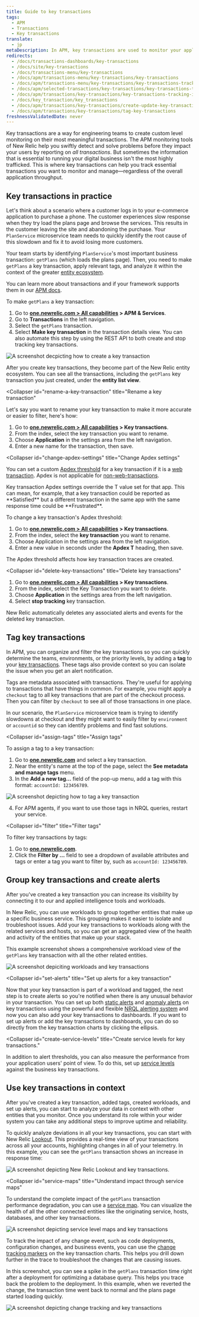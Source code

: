 ```yaml
---
title: Guide to key transactions
tags:
  - APM
  - Transactions
  - Key transactions
translate:
  - jp
metaDescription: In APM, key transactions are used to monitor your application''s important or unique transactions and processes.
redirects:
  - /docs/transactions-dashboards/key-transactions
  - /docs/site/key-transactions
  - /docs/transactions-menu/key-transactions
  - /docs/apm/transactions-menu/key-transactions/key-transactions
  - /docs/apm/transactions-menu/key-transactions/key-transactions-tracking-important-transactions-or-events
  - /docs/apm/selected-transactions/key-transactions/key-transactions-tracking-important-transactions-or-events
  - /docs/apm/transactions/key-transactions/key-transactions-tracking-important-transactions-or-events
  - /docs/key_transaction/key_transactions
  - /docs/apm/transactions/key-transactions/create-update-key-transactions
  - /docs/apm/transactions/key-transactions/tag-key-transactions
freshnessValidatedDate: never
---
```








Key transactions are a way for engineering teams to create custom level monitoring on their most meaningful transactions. The APM monitoring tools of New Relic help you swiftly detect and solve problems before they impact your users by reporting on _all transactions_. But sometimes the information that is essential to running your digital business isn't the most highly trafficked.  This is where key transactions can help you track essential transactions you want to monitor and manage—regardless of the overall application throughput. 

## Key transactions in practice 

Let's think about a scenario where a customer logs in to your e-commerce application to purchase a phone. The customer experiences slow response when they try load the plans page and browse the services. This results in the customer leaving the site and abandoning the purchase. Your `PlanService` microservice team needs to quickly identify the root cause of this slowdown and fix it to avoid losing more customers. 

Your team starts by identifying `PlanService`'s most important business transaction: `getPlans` (which loads the plans page). Then, you need to make `getPlans` a key transaction, apply relevant tags, and analyze it within the context of the greater [entity ecosystem](/docs/new-relic-solutions/new-relic-one/core-concepts/what-entity-new-relic/).

You can learn more about transactions and if your framework supports them in our [APM docs](/docs/apm/transactions/intro-transactions/transactions-new-relic-apm/).

<CollapserGroup>
  <Collapser
    id="create-key-transactions"
    title="Create key transactions"
  >

To make `getPlans` a key transaction:

1. Go to <DoNotTranslate>**[one.newrelic.com > All capabilities](https://one.newrelic.com/all-capabilities) > APM & Services**</DoNotTranslate>.
2. Go to <DoNotTranslate>**Transactions**</DoNotTranslate> in the left navigation.
2. Select the `getPlans` transaction.
3. Select <DoNotTranslate>**Make key transaction**</DoNotTranslate> in the transaction details view. You can also automate this step by using the REST API to both create and stop tracking key transactions. 

<img
  title="Create a key transaction"
  alt="A screenshot decpicting how to create a key transaction"
  src={apmMakeaKeyTransaction}
/>

After you create key transactions, they become part of the New Relic entity ecosystem. You can see all the transactions, including the `getPlans` key transaction you just created, under the <DoNotTranslate>**entity list view**</DoNotTranslate>.  


</Collapser>

  <Collapser
    id="rename-a-key-transaction"
    title="Rename a key transaction"
  >

Let's say you want to rename your key transaction to make it more accurate or easier to filter, here's how:

1. Go to <DoNotTranslate>**[one.newrelic.com > All capabilities](https://one.newrelic.com/all-capabilities) > Key transactions**</DoNotTranslate>.
2. From the index, select the key transaction you want to rename.
3. Choose <DoNotTranslate>**Application**</DoNotTranslate> in the settings area from the left navigation.
4. Enter a new name for the transaction, then save.

  </Collapser>

  <Collapser
    id="change-apdex-settings"
    title="Change Apdex settings"
  >

You can set a custom [Apdex threshold](/docs/apm/new-relic-apm/apdex/apdex-measuring-user-satisfaction) for a key transaction if it is a [web transaction](/docs/new-relic-solutions/get-started/glossary/#transaction). Apdex is not applicable for [non-web-transactions](/docs/new-relic-solutions/get-started/glossary/#non-web-transaction).

<Callout variant="important">
  Key transaction Apdex settings override the T value set for that app. This can mean, for example, that a key transaction could be reported as <DoNotTranslate>**Satisfied**</DoNotTranslate> but a different transaction in the same app with the same response time could be <DoNotTranslate>**Frustrated**</DoNotTranslate>.
</Callout>

To change a key transaction's Apdex threshold:

1. Go to <DoNotTranslate>**[one.newrelic.com > All capabilities](https://one.newrelic.com/all-capabilities) > Key transactions**</DoNotTranslate>.
2. From the index, select the <DoNotTranslate>**key transaction**</DoNotTranslate> you want to rename.
3. Choose Application in the settings area from the left navigation.
4. Enter a new value in seconds under the <DoNotTranslate>**Apdex T**</DoNotTranslate> heading, then save.

The Apdex threshold affects how key transaction traces are created.

  </Collapser>

  <Collapser
    id="delete-key-transactions"
    title="Delete key transactions"
  >

1. Go to <DoNotTranslate>**[one.newrelic.com > All capabilities](https://one.newrelic.com/all-capabilities) > Key transactions**</DoNotTranslate>.
2. From the index, select the Key Transaction you want to delete.
3. Choose <DoNotTranslate>**Application**</DoNotTranslate> in the settings area from the left navigation.
4. Select <DoNotTranslate>**stop tracking**</DoNotTranslate> key transaction.

New Relic automatically deletes any associated alerts and events for the deleted key transaction.

</Collapser>
</CollapserGroup>

## Tag key transactions

In APM, you can organize and filter the key transactions so you can quickly determine the teams, environments, or the priority levels, by adding a <DoNotTranslate>**tag**</DoNotTranslate> to your [key transactions](/docs/apm/transactions/key-transactions/introduction-key-transactions/). These tags also provide context so you can isolate the issue when you get an alert notification. 

Tags are metadata associated with transactions. They're useful for applying to transactions that have things in common. For example, you might apply a `checkout` tag to all key transactions that are part of the checkout process. Then you can filter by `checkout` to see all of those transactions in one place.

In our scenario, the `PlanService` microservice team is trying to identify slowdowns at checkout and they might want to easily filter by `environment` or `accountid` so they can identify problems and find fast solutions. 

<CollapserGroup>
 
  <Collapser
    id="assign-tags"
    title="Assign tags"
  >
To assign a tag to a key transaction:

1. Go to <DoNotTranslate>**[one.newrelic.com](https://one.newrelic.com/all-capabilities)**</DoNotTranslate> and select a key transaction.
2. Near the entity's name at the top of the page, select the <DoNotTranslate>**See metadata and manage tags**</DoNotTranslate> menu.
3. In the <DoNotTranslate>**Add a new tag...**</DoNotTranslate> field of the pop-up menu, add a tag with this format: `accountId: 123456789`.

<img
  title="Tag a key transaction"
  alt="A screenshot depicting how to tag a key transaction"
  src={apmTagaKeyTransaction}
/>

4. For APM agents, if you want to use those tags in NRQL queries, restart your service.

</Collapser>

<Collapser
    id="filter"
    title="Filter tags"
  >

To filter key transactions by tags:

1. Go to <DoNotTranslate>**[one.newrelic.com](https://one.newrelic.com/all-capabilities)**</DoNotTranslate>.
2. Click the <DoNotTranslate>**Filter by ...**</DoNotTranslate> field to see a dropdown of available attributes and tags or enter a tag you want to filter by, such as `accountId: 123456789`.

  </Collapser>
  </CollapserGroup>

## Group key transactions and create alerts

After you've created a key transaction you can increase its visibility by connecting it to our <InlinePopover type="alerts" /> and applied intelligence tools and workloads. 

  <CollapserGroup>
  <Collapser
    id="key-transaction-workload"
    title="Add your key transaction to a workload"
  >

In New Relic, you can use workloads to group together entities that make up a specific business service. This grouping makes it easier to isolate and troubleshoot issues. Add your key transactions to workloads along with the related services and hosts, so you can get an aggregated view of the health and activity of the entities that make up your stack. 

This example screenshot shows a comprehensive workload view of the `getPlans` key transaction with all the other related entities. 

<img
  title="Workloads and key transactions"
  alt="A screenshot depiciting workloads and key transactions"
  src={apmWorkloadsandKeyTransactions}
/>

</Collapser>

  <Collapser
    id="set-alerts"
    title="Set up alerts for a key transaction"
  >

Now that your key transaction is part of a workload and tagged, the next step is to create alerts so you're notified when there is any unusual behavior in your transaction. You can set up both [static alerts](/docs/alerts-applied-intelligence/new-relic-alerts/get-started/your-first-nrql-condition/#static-threshold) and [anomaly alerts](/docs/alerts-applied-intelligence/new-relic-alerts/get-started/your-first-nrql-condition/#anomaly-threshold) on key transactions using the powerful and flexible [NRQL alerting system](/docs/alerts-applied-intelligence/new-relic-alerts/alert-conditions/create-nrql-alert-conditions/) and now you can also add your key transactions to dashboards. If you want to set up alerts or add the key transactions to dashboards, you can do so directly from the key transaction charts by clicking the ellipsis. 

</Collapser>

<Collapser
    id="create-service-levels"
    title="Create service levels for key transactions."
  >
In addition to alert thresholds, you can also measure the performance from your application users' point of view. To do this, set up [service levels](/docs/service-level-management/intro-slm/) against the business key transactions.

</Collapser>
  </CollapserGroup>

## Use key transactions in context 

After you've created a key transaction, added tags, created workloads, and set up alerts, you can start to analyze your data in context with other entities that you monitor. Once you understand its role within your wider system you can take any additional steps to improve uptime and reliability.  

<CollapserGroup>
<Collapser
    id="lookout"
    title="Analyze deviations with New Relic Lookout"
  >

To quickly analyze deviations in all your key transactions, you can start with New Relic [Lookout](/docs/new-relic-solutions/new-relic-one/core-concepts/new-relic-lookout-monitor-your-estate-glance/). This provides a real-time view of your transactions across all your accounts, highlighting changes in all of your telemetry. In this example, you can see the `getPlans` transaction shows an increase in response time:

<img
  title="New Relic Lookout and key transactions"
  alt="A screenshot depicting New Relic Lookout and key transactions."
  src={apmLookoutandKeyTransactions}
/>
</Collapser>


<Collapser
    id="service-maps"
    title="Understand impact through service maps"
  >

To understand the complete impact of the `getPlans` transaction performance degradation, you can use a [service map](/docs/new-relic-solutions/new-relic-one/ui-data/service-maps/introduction-service-maps/). You can visualize the health of all the other connected entities like the originating service, hosts, databases, and other key transactions.

<img
  title="Service maps and key transactions"
  alt="A screenshot depicting service level maps and key transactions"
  src={apmServiceMapsandKeyTransactions}
/>

</Collapser>
  <Collapser
    id="change tracking"
    title="Track changes"
  >

To track the impact of any change event, such as code deployments, configuration changes, and business events, you can use the [change tracking markers](/docs/change-tracking/change-tracking-view-analyze/) on the key transaction charts. This helps you drill down further in the trace to troubleshoot the changes that are causing issues. 

In this screenshot, you can see a spike in the `getPlans` transaction time right after a deployment for optimizing a database query. This helps you trace back the problem to the deployment. In this example, when we reverted the change, the transaction time went back to normal and the plans page started loading quickly.

<img
  title="Key transactions and change tracking"
  alt="A screenshot depicting change tracking and key transactions"
  src={apmKeyTransactionsTrackChanges}
/>

</Collapser>
  </CollapserGroup>
